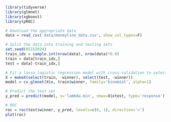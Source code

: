 
```r
library(tidyverse)
library(glmnet)
library(xgboost)
library(pROC)
```

```r
# Download the appropriate data
data = read_csv('data/moneyline_data.csv', show_col_types=F)
```

```r
# Split the data into training and testing sets
set.seed(05152024)
train_idx = sample.int(nrow(data), nrow(data)*0.8)
train = data[train_idx,]
test = data[-train_idx,]
```

```r
# Fit a lasso logistic regression model with cross-validation to select lambda
X = makeX(select(train, -winner), select(test, -winner))
model = cv.glmnet(X$x, train$winner, family='binomial', alpha=1)

# Predict the test set
y_pred = predict(model, s='lambda.min', newx=X$xtest, type='response')

# ROC
roc = roc(test$winner, y_pred, levels=c(0, 1), direction='<')
plot(roc)
```




